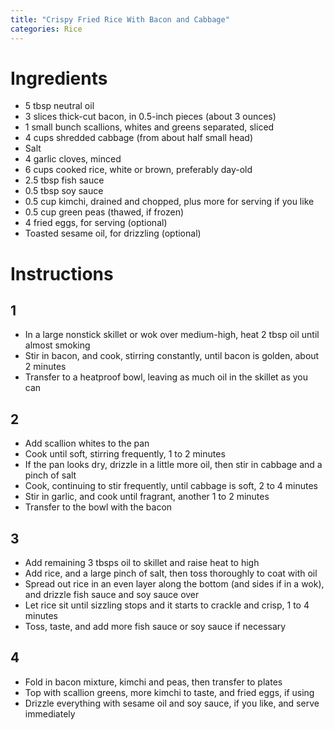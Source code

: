 ```yaml
---
title: "Crispy Fried Rice With Bacon and Cabbage"
categories: Rice
---
```


# Ingredients
- 5 tbsp neutral oil
- 3 slices thick-cut bacon, in 0.5-inch pieces (about 3 ounces)
- 1 small bunch scallions, whites and greens separated, sliced
- 4 cups shredded cabbage (from about half small head)
- Salt
- 4 garlic cloves, minced
- 6 cups cooked rice, white or brown, preferably day-old
- 2.5 tbsp fish sauce
- 0.5 tbsp soy sauce
- 0.5 cup kimchi, drained and chopped, plus more for serving if you like
- 0.5 cup green peas (thawed, if frozen)
- 4 fried eggs, for serving (optional)
- Toasted sesame oil, for drizzling (optional)

# Instructions
## 1
- In a large nonstick skillet or wok over medium-high, heat 2 tbsp oil until almost smoking
- Stir in bacon, and cook, stirring constantly, until bacon is golden, about 2 minutes
- Transfer to a heatproof bowl, leaving as much oil in the skillet as you can

## 2
- Add scallion whites to the pan
- Cook until soft, stirring frequently, 1 to 2 minutes
- If the pan looks dry, drizzle in a little more oil, then stir in cabbage and a pinch of salt
- Cook, continuing to stir frequently, until cabbage is soft, 2 to 4 minutes
- Stir in garlic, and cook until fragrant, another 1 to 2 minutes
- Transfer to the bowl with the bacon

## 3
- Add remaining 3 tbsps oil to skillet and raise heat to high
- Add rice, and a large pinch of salt, then toss thoroughly to coat with oil
- Spread out rice in an even layer along the bottom (and sides if in a wok), and drizzle fish sauce and soy sauce over
- Let rice sit until sizzling stops and it starts to crackle and crisp, 1 to 4 minutes
- Toss, taste, and add more fish sauce or soy sauce if necessary

## 4
- Fold in bacon mixture, kimchi and peas, then transfer to plates
- Top with scallion greens, more kimchi to taste, and fried eggs, if using
- Drizzle everything with sesame oil and soy sauce, if you like, and serve immediately

